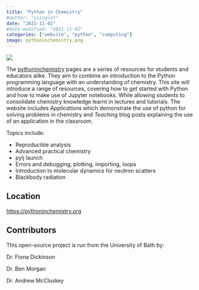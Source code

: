 ```yaml
---
title: "Python in Chemistry"
#author: "ssinglet"
date: "2021-11-02"
#date-modified: "2021-11-02"
categories: ["website", "python", "computing"]
image: pythoninchemistry.png
---
```



![](pythoninchemistry.png)



The [pythoninchemistry](https://pythoninchemistry.org) pages are a series of resources for students and educators alike. They aim to combine an introduction to the Python programming language with an understanding of chemistry. This site will introduce a range of resources, covering how to get started with Python and how to make use of Jupyter notebooks. While allowing students to consolidate chemistry knowledge learnt in lectures and tutorials. The website includes _Applications_ which demonstrate the use of python for solving problems in chemistry and _Teaching_ blog posts explaining the use of an application in the classroom.

Topics include:

-   Reproducible analysis
-   Advanced practical chemistry
-   pylj launch
-   Errors and debugging, plotting, importing, loops
-   Introduction to molecular dynamics for neutron scatters
-   Blackbody radiation


## Location {#location}

<https://pythoninchemistry.org>


## Contributors {#contributors}

This open-source project is run from the University of Bath by:

Dr. Fiona Dickinson

Dr. Ben Morgan

Dr. Andrew McCluskey
